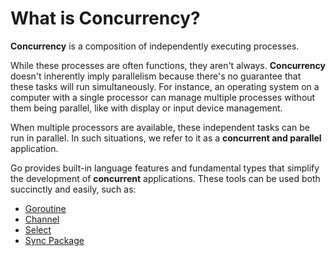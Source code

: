 # What is Concurrency?

**Concurrency** is a composition of independently executing processes.

While these processes are often functions, they aren't always. **Concurrency** doesn't inherently imply parallelism because there's no guarantee that these tasks will run simultaneously. For instance, an operating system on a computer with a single processor can manage multiple processes without them being parallel, like with display or input device management.

When multiple processors are available, these independent tasks can be run in parallel. In such situations, we refer to it as a **concurrent and parallel** application.

Go provides built-in language features and fundamental types that simplify the development of **concurrent** applications. These tools can be used both succinctly and easily, such as:

- [Goroutine](/goroutine)
- [Channel](/channel)
- [Select](/select)
- [Sync Package](/sync)